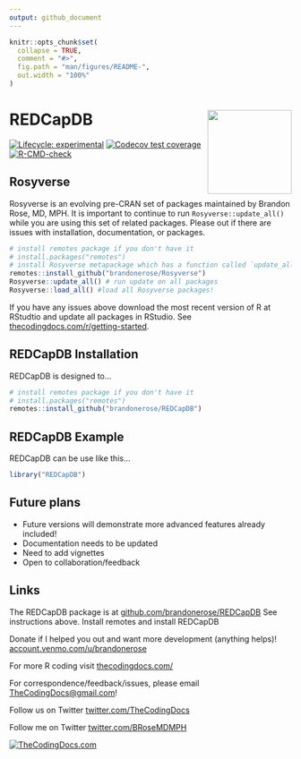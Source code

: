 ```yaml
---
output: github_document
---
```


```r
knitr::opts_chunk$set(
  collapse = TRUE,
  comment = "#>",
  fig.path = "man/figures/README-",
  out.width = "100%"
)
```

# REDCapDB <img src="man/figures/logo.png" align="right" height="150" />

<!-- badges: start -->
[![Lifecycle: experimental](https://img.shields.io/badge/lifecycle-experimental-orange.svg)](https://lifecycle.r-lib.org/articles/stages.html#experimental)
[![Codecov test coverage](https://codecov.io/gh/thecodingdocs/REDCapDB/graph/badge.svg)](https://app.codecov.io/gh/thecodingdocs/REDCapDB)
[![R-CMD-check](https://github.com/thecodingdocs/REDCapDB/actions/workflows/R-CMD-check.yaml/badge.svg)](https://github.com/thecodingdocs/REDCapDB/actions/workflows/R-CMD-check.yaml)
<!-- badges: end -->

## Rosyverse

Rosyverse is an evolving pre-CRAN set of packages maintained by Brandon Rose, MD, MPH. It is important to continue to run `Rosyverse::update_all()` while you are using this set of related packages. Please out if there are issues with installation, documentation, or packages.

``` r
# install remotes package if you don't have it
# install.packages("remotes") 
# install Rosyverse metapackage which has a function called `update_all()`
remotes::install_github("brandonerose/Rosyverse")
Rosyverse::update_all() # run update on all packages
Rosyverse::load_all() #load all Rosyverse packages!
```

If you have any issues above download the most recent version of R at RStudtio and update all packages in RStudio. See [thecodingdocs.com/r/getting-started](https://www.thecodingdocs.com/r/getting-started "R Getting Started").

## REDCapDB Installation

REDCapDB is designed to...

``` r
# install remotes package if you don't have it
# install.packages("remotes") 
remotes::install_github("brandonerose/REDCapDB")
```

## REDCapDB Example

REDCapDB can be use like this...

``` r
library("REDCapDB")


```

## Future plans

* Future versions will demonstrate more advanced features already included!
* Documentation needs to be updated
* Need to add vignettes
* Open to collaboration/feedback

## Links

The REDCapDB package is at [github.com/brandonerose/REDCapDB](https://github.com/brandonerose/REDCapDB "REDCapDB R package")
See instructions above. Install remotes and install REDCapDB

Donate if I helped you out and want more development (anything helps)! [account.venmo.com/u/brandonerose](https://account.venmo.com/u/brandonerose "Venmo Donation")

For more R coding visit [thecodingdocs.com/](https://www.thecodingdocs.com/ "TheCodingDocs.com") 

For correspondence/feedback/issues, please email [TheCodingDocs@gmail.com](mailto:TheCodingDocs@gmail.com)!

Follow us on Twitter [twitter.com/TheCodingDocs](https://twitter.com/TheCodingDocs "TheCodingDocs Twitter")

Follow me on Twitter [twitter.com/BRoseMDMPH](https://twitter.com/BRoseMDMPH "BRoseMDMPH Twitter")

[![TheCodingDocs.com](man/figures/TCD.png)](http://www.thecodingdocs.com)
